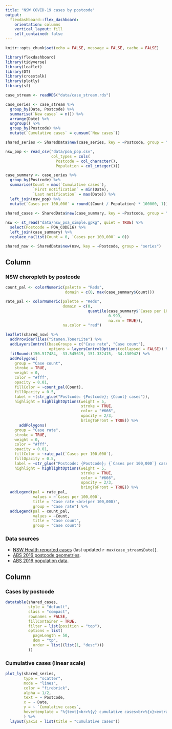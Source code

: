 ```yaml
---
title: "NSW COVID-19 cases by postcode"
output: 
  flexdashboard::flex_dashboard:
    orientation: columns
    vertical_layout: fill
    self_contained: false
---
```


```r
knitr::opts_chunk$set(echo = FALSE, message = FALSE, cache = FALSE)

library(flexdashboard)
library(tidyverse)
library(leaflet)
library(DT)
library(crosstalk)
library(plotly)
library(sf)
```

```r
case_stream <- readRDS("data/case_stream.rds")
```

```r
case_series <- case_stream %>%
  group_by(Date, Postcode) %>%
  summarise(`New cases` = n()) %>%
  arrange(Date) %>%
  ungroup() %>%
  group_by(Postcode) %>%
  mutate(`Cumulative cases` = cumsum(`New cases`))

shared_series <- SharedData$new(case_series, key = ~Postcode, group = "series")
```

```r
nsw_pop <- read_csv("data/poa_pop.csv",
                    col_types = cols(
                      Postcode = col_character(),
                      Population = col_integer()))

case_summary <- case_series %>%
  group_by(Postcode) %>%
  summarise(Count = max(`Cumulative cases`),
            `First notification` = min(Date),
            `Last notification` = max(Date)) %>%
  left_join(nsw_pop) %>%
  mutate(`Cases per 100,000` = round((Count / Population) * 100000, 1))
  
shared_cases <- SharedData$new(case_summary, key = ~Postcode, group = "series")
```

```r
nsw <- st_read("data/nsw_poa_simple.gpkg", quiet = TRUE) %>%
  select(Postcode = POA_CODE16) %>%
  left_join(case_summary) %>%
  replace_na(list(Count = 0, `Cases per 100,000` = 0))

shared_nsw <- SharedData$new(nsw, key = ~Postcode, group = "series")
```


Column {data-width=650, .tabset}
-----------------------------------------------------------------------

### NSW choropleth by postcode

```r
count_pal <- colorNumeric(palette = "Reds",
                          domain = c(0, max(case_summary$Count)))

rate_pal <- colorNumeric(palette = "Reds",
                         domain = c(0,
                                    quantile(case_summary$`Cases per 100,000`,
                                             0.999,
                                             na.rm = TRUE)),
                         na.color = "red")

leaflet(shared_nsw) %>%
  addProviderTiles("Stamen.TonerLite") %>%
  addLayersControl(baseGroups = c("Case rate", "Case count"),
                   options = layersControlOptions(collapsed = FALSE)) %>%
  fitBounds(150.517484, -33.545619, 151.332415, -34.130942) %>%
  addPolygons(
    group = "Case count",
    stroke = TRUE,
    weight = 0,
    color = "#fff",
    opacity = 0.01,
    fillColor = ~count_pal(Count),
    fillOpacity = 0.5,
    label = ~(str_glue("Postcode: {Postcode}; {Count} cases")),
    highlight = highlightOptions(weight = 5,
                                 stroke = TRUE, 
                                 color = "#666",
                                 opacity = 2/3,
                                 bringToFront = TRUE)) %>%
      addPolygons(
    group = "Case rate",
    stroke = TRUE,
    weight = 0,
    color = "#fff",
    opacity = 0.01,
    fillColor = ~rate_pal(`Cases per 100,000`),
    fillOpacity = 0.5,
    label = ~str_glue("Postcode: {Postcode}; {`Cases per 100,000`} cases per 100,000 people"),
    highlight = highlightOptions(weight = 5,
                                 stroke = TRUE, 
                                 color = "#666",
                                 opacity = 2/3,
                                 bringToFront = TRUE)) %>%
  addLegend(pal = rate_pal,
            values = ~`Cases per 100,000`,
            title = "Case rate <br>(per 100,000)",
            group = "Case rate") %>%
  addLegend(pal = count_pal,
            values = ~Count,
            title = "Case count",
            group = "Case count")

```

### Data sources

* [NSW Health reported cases](https://data.nsw.gov.au/data/dataset/covid-19-cases-by-location/resource/21304414-1ff1-4243-a5d2-f52778048b29) (last updated `r max(case_stream$Date)`).
* [ABS 2016 postcode geometries](https://www.abs.gov.au/ausstats/abs@.nsf/Lookup/by%20Subject/1270.0.55.003~July%202016~Main%20Features~Postal%20Areas%20(POA)~8).
* [ABS 2016 population data](https://www.abs.gov.au/ausstats/abs@.nsf/Lookup/by%20Subject/2033.0.55.001~2016~Main%20Features~FAQs%20-%20SEIFA%202016~4). 

Column {data-width=350}
-----------------------------------------------------------------------

### Cases by postcode

```r
datatable(shared_cases,
          style = "default",
          class = "compact",
          rownames = FALSE,
          fillContainer = TRUE,
          filter = list(position = "top"),
          options = list(
            pageLength = 50,
            dom = "tp",
            order = list((list(1, "desc")))
          ))

```

### Cumulative cases (linear scale)


```r
plot_ly(shared_series,
        type = "scatter",
        mode = "lines",
        color = "firebrick",
        alpha = 1/2,
        text = ~ Postcode,
        x = ~ Date,
        y = ~ `Cumulative cases`,
        hovertemplate = "%{text}<br>%{y} cumulative cases<br>%{x}<extra></extra>"
        ) %>%
  layout(yaxis = list(title = "Cumulative cases"))
```


